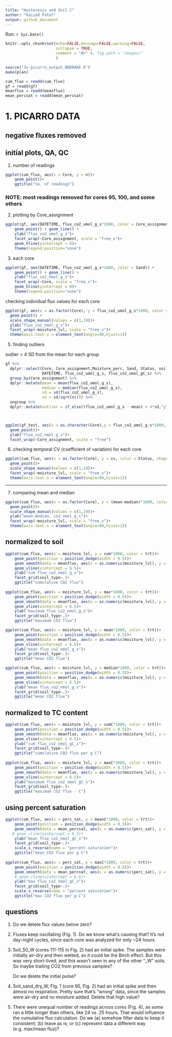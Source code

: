 ```yaml
---
title: "Hysteresis and Soil C"
author: "Kaizad Patel"
output: github_document
---
```

Run: `r Sys.Date()`

```r

knitr::opts_chunk$set(echo=FALSE,message=FALSE,warning=FALSE,
                      collapse = TRUE,
                      comment = "#>" #, fig.path = "images/"
                      )

source("3c-picarro_output_NODRAKE.R")
make(plan)

cum_flux = readd(cum_flux)
gf = readd(gf)
meanflux = readd(meanflux)
mean_percsat = readd(mean_percsat)
```


# 1. PICARRO DATA

## negative fluxes removed
## initial plots, QA, QC

1. number of readings


```r
ggplot(cum_flux, aes(x = Core, y = n))+
    geom_point()+
    ggtitle("no. of readings")
```
### NOTE: most readings removed for cores 95, 100, and some others

2. plotting by Core_assignment

```r
ggplot(gf, aes(DATETIME, flux_co2_umol_g_s*1000, color = Core_assignment)) + 
    geom_point() + geom_line() +
    ylab("flux_co2_nmol_g_s")+
    facet_wrap(~Core_assignment, scale = "free_x")+
    geom_hline(yintercept = 0)+
    theme(legend.position="none")
```

3. each core

```r
ggplot(gf, aes(DATETIME, flux_co2_umol_g_s*1000, color = Sand)) + 
    geom_point() + geom_line() +
    ylab("flux_co2_nmol_g_s")+
    facet_wrap(~Core, scale = "free_x")+
    geom_hline(yintercept = 0)+
    theme(legend.position="none")
```

checking individual flux values for each core


```r
ggplot(gf, aes(x = as.factor(Core), y = flux_co2_umol_g_s*1000, color = Status, shape = Sand)) + 
  geom_point() +
  scale_shape_manual(values = c(1,19))+
  ylab("flux_co2_nmol_g_s")+
  facet_wrap(~moisture_lvl, scale = "free_x")+
  theme(axis.text.x = element_text(angle=90,hjust=1))
```

5. finding outliers

outlier > 4 SD from the mean for each group

```r
gf %>% 
  dplyr::select(Core, Core_assignment,Moisture_perc, Sand, Status, soil_type, moisture_lvl,trt,
                DATETIME, flux_co2_umol_g_s, flux_co2_umol_gC_s) %>% 
  group_by(Core_assignment) %>% 
  dplyr::mutate(mean = mean(flux_co2_umol_g_s),
                median = median(flux_co2_umol_g_s),
                sd = sd(flux_co2_umol_g_s),
                se = sd/sqrt(n())) %>% 
  ungroup %>% 
  dplyr::mutate(outlier = if_else((flux_co2_umol_g_s - mean) > 4*sd,"y",as.character(NA)))->gf_test



ggplot(gf_test, aes(x = as.character(Core),y = flux_co2_umol_g_s*1000, color = outlier, shape = soil_type))+
  geom_point()+
  ylab("flux_co2_nmol_g_s")+
  facet_wrap(~Core_assignment, scale = "free")
```



6. checking temporal CV (coefficient of variation) for each core


```r
ggplot(cum_flux, aes(x = as.factor(Core), y = cv, color = Status, shape = soil_type))+
  geom_point()+
  scale_shape_manual(values = c(1,19))+
  facet_wrap(~moisture_lvl, scale = "free_x")+
  theme(axis.text.x = element_text(angle=90,hjust=1))

```

---


7. comparing mean and median


```r
ggplot(cum_flux, aes(x = as.factor(Core), y = (mean-median)*1000, color = Status, shape = soil_type))+
  geom_point()+
  scale_shape_manual(values = c(1,19))+
  ylab("mean-median, co2_nmol_g_s")+
  facet_wrap(~moisture_lvl, scale = "free_x")+
  theme(axis.text.x = element_text(angle=90,hjust=1))

```


## normalized to soil

```r
ggplot(cum_flux, aes(x = moisture_lvl, y = cum*1000, color = trt))+
    geom_point(position = position_dodge(width = 0.5))+
    geom_smooth(data = meanflux, aes(x = as.numeric(moisture_lvl), y = cum*1000), linetype = "longdash", size = 0.5)+
    geom_vline(xintercept = 6.5)+
    ylab("cum flux_co2_nmol_g_s")+
    facet_grid(soil_type~.)+
    ggtitle("cumulative CO2 flux")
  
ggplot(cum_flux, aes(x = moisture_lvl, y = max*1000, color = trt))+
    geom_point(position = position_dodge(width = 0.5))+
    geom_smooth(data = meanflux, aes(x = as.numeric(moisture_lvl), y = max*1000), linetype = "longdash", size = 0.5)+
    geom_vline(xintercept = 6.5)+
    ylab("maximum flux_co2_nmol_g_s")+
    facet_grid(soil_type~.)+
    ggtitle("maximum CO2 flux")

ggplot(cum_flux, aes(x = moisture_lvl, y = mean*1000, color = trt))+
    geom_point(position = position_dodge(width = 0.5))+
    geom_smooth(data = meanflux, aes(x = as.numeric(moisture_lvl), y = mean*1000), linetype = "longdash", size = 0.5)+
    geom_vline(xintercept = 6.5)+
    ylab("mean flux_co2_nmol_g_s")+
    facet_grid(soil_type~.)+
    ggtitle("mean CO2 flux")

ggplot(cum_flux, aes(x = moisture_lvl, y = median*1000, color = trt))+
    geom_point(position = position_dodge(width = 0.5))+
    geom_smooth(data = meanflux, aes(x = as.numeric(moisture_lvl), y = median*1000), linetype = "longdash", size = 0.5)+
    geom_vline(xintercept = 6.5)+
    ylab("mean flux_co2_nmol_g_s")+
    facet_grid(soil_type~.)+
    ggtitle("mean CO2 flux")
```

## normalized to TC content
```r
ggplot(cum_flux, aes(x = moisture_lvl, y = cumC*1000, color = trt))+
    geom_point(position = position_dodge(width = 0.5))+
    geom_smooth(data = meanflux, aes(x = as.numeric(moisture_lvl), y = cumC*1000), linetype = "longdash", size = 0.5)+
    geom_vline(xintercept = 6.5)+
    ylab("cum flux_co2_nmol_gC_s")+
    facet_grid(soil_type~.)+
    ggtitle("cumulative CO2 flux per g C")
  
ggplot(cum_flux, aes(x = moisture_lvl, y = maxC*1000, color = trt))+
    geom_point(position = position_dodge(width = 0.5))+
    geom_smooth(data = meanflux, aes(x = as.numeric(moisture_lvl), y = maxC*1000), linetype = "longdash", size=0.5)+
    geom_vline(xintercept = 6.5)+
    ylab("maximum flux_co2_nmol_gC_s")+
    facet_grid(soil_type~.)+
    ggtitle("maximum CO2 flux - C")
```

## using percent saturation
```r

ggplot(cum_flux, aes(x = perc_sat, y = meanC*1000, color = trt))+
    geom_point(position = position_dodge(width = 0.5))+
    geom_smooth(data = mean_percsat, aes(x = as.numeric(perc_sat), y = meanC*1000), linetype = "longdash", size = 0.5)+
   # geom_vline(xintercept = 6.5)+
    ylab("mean flux_co2_nmol_gC_s")+
    facet_grid(soil_type~.)+
    scale_x_reverse(name = "percent saturation")+
    ggtitle("mean CO2 flux per g C")
  
ggplot(cum_flux, aes(x = perc_sat, y = maxC*1000, color = trt))+
    geom_point(position = position_dodge(width = 0.5))+
    geom_smooth(data = mean_percsat, aes(x = as.numeric(perc_sat), y = maxC*1000), linetype = "longdash", size = 0.5)+
    # geom_vline(xintercept = 6.5)+
    ylab("max flux_co2_nmol_gC_s")+
    facet_grid(soil_type~.)+
    scale_x_reverse(name = "percent saturation")+
    ggtitle("max CO2 flux per g C")
```




## questions
1. Do we delete flux values below zero?

2. Fluxes keep oscillating (Fig. 1). Do we know what's causing that? It's not day-night cycles, since each core was analyzed for only ~24 hours.

3. Soil_50_W (cores 111-115 in Fig. 2) had an initial spike. The samples were initially air-dry and then wetted, so it could be the Birch effect. But this was very short-lived, and this wasn't seen in any of the other "_W" soils. So maybe trailing CO2 from previous samples?

    Do we delete the initial pulse?

4. Soil_sand_dry_W, FIg. 1 (core 95, Fig. 2) had an initial spike and then almost no respiration. Pretty sure that's "wrong" data, since the samples were air-dry and no moisture added. Delete that high value?

5. There were unequal number of readings across cores (Fig. 4), as some ran a little longer than others, like 24 vs. 25 hours. That would influence the cumulative flux calculation. Do we (a) somehow filter data to keep it consistent; (b) leave as is; or (c) represent data a different way (e.g. max/mean flux)?
